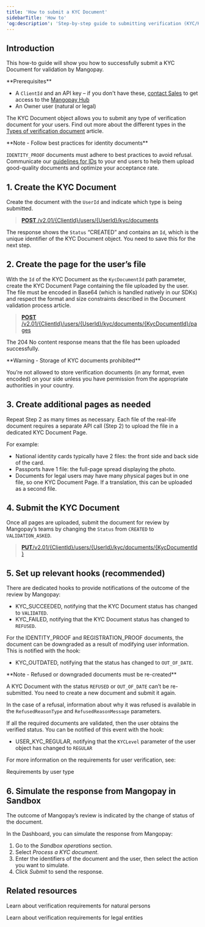 ```yaml
---
title: 'How to submit a KYC Document'
sidebarTitle: 'How to'
'og:description': 'Step-by-step guide to submitting verification (KYC/KYB) documents: uploading files, managing outcomes, and setting up webhooks.'
---
```





## Introduction  

This how-to guide will show you how to successfully submit a KYC Document for validation by Mangopay.  

<Info>
**Prerequisites**

- A `ClientId` and an API key – if you don't have these, <a href="https://mangopay.com/contact" target="_blank">contact Sales</a> to get access to the <a href="https://hub.mangopay.com/" target="_blank">Mangopay Hub</a>
- An Owner user (natural or legal)
</Info>

The KYC Document object allows you to submit any type of verification document for your users. Find out more about the different types in the <a href="/guides/users/verification/documents/types">Types of verification document</a> article.  

<Note>  
**Note - Follow best practices for identity documents** 
  
`IDENTITY_PROOF` documents must adhere to best practices to avoid refusal. Communicate our <a href="/guides/users/verification/documents/submission/id-best-practices">guidelines for IDs</a> to your end users to help them upload good-quality documents and optimize your acceptance rate.  
</Note>  

## 1. Create the KYC Document  

Create the document with the `UserId` and indicate which type is being submitted.  

> [**POST** /v2.01/&lcub;ClientId&rcub;/users/&lcub;UserId&rcub;/kyc/documents](/api-reference/kyc-documents/create-kyc-document)

<CodeGroup>  
    <RestCreateKycDoc />  
    <PhpCreateKycDoc />
    <NodeCreateKycDoc />
    <RubyCreateKycDocument />
    <JavaCreateKycDocument />
    <PythonCreateKycDocument />
</CodeGroup>  

The response shows the `Status` “CREATED” and contains an `Id`, which is the unique identifier of the KYC Document object. You need to save this for the next step.  

## 2. Create the page for the user’s file  

With the `Id` of the KYC Document as the `KycDocumentId` path parameter, create the KYC Document Page containing the file uploaded by the user. The file must be encoded in Base64 (which is handled natively in our SDKs) and respect the format and size constraints described in the Document validation process article.  

> [**POST** /v2.01/&lcub;ClientId&rcub;/users/&lcub;UserId&rcub;/kyc/documents/&lcub;KycDocumentId&rcub;/pages](/api-reference/kyc-documents/create-kyc-document-page)

<CodeGroup>
    <RestCreateKycPage />
    <PhpCreateKycPage />
    <NodeCreateKycPage />
    <RubyCreateKycPage />
</CodeGroup>

The 204 No content response means that the file has been uploaded successfully.  

<Warning>  
**Warning - Storage of KYC documents prohibited** 
  
You’re not allowed to store verification documents (in any format, even encoded) on your side unless you have permission from the appropriate authorities in your country.  
</Warning>  

## 3. Create additional pages as needed  

Repeat Step 2 as many times as necessary. Each file of the real-life document requires a separate API call (Step 2) to upload the file in a dedicated KYC Document Page.  

For example:  
- National identity cards typically have 2 files: the front side and back side of the card.  
- Passports have 1 file: the full-page spread displaying the photo.  
- Documents for legal users may have many physical pages but in one file, so one KYC Document Page. If a translation, this can be uploaded as a second file.  

## 4. Submit the KYC Document  

Once all pages are uploaded, submit the document for review by Mangopay’s teams by changing the `Status` from `CREATED` to `VALIDATION_ASKED`. 

> [**PUT**/v2.01/&lcub;ClientId&rcub;/users/&lcub;UserId&rcub;/kyc/documents/&lcub;KycDocumentId&rcub;](/api-reference/kyc-documents/submit-kyc-document)

<CodeGroup>  
    <RestSubmitKycDocument />
    <PhpSubmitKycDocument />
    <NodeSubmitKycDoc />
    <RubySubmitKycDocument />
    <JavaSubmitKycDocument />
    <PythonSubmitKycDocument />
</CodeGroup>  

## 5. Set up relevant hooks (recommended)  

There are dedicated hooks to provide notifications of the outcome of the review by Mangopay:  
- KYC_SUCCEEDED, notifying that the KYC Document status has changed to `VALIDATED`.  
- KYC_FAILED, notifying that the KYC Document status has changed to `REFUSED`.  

For the IDENTITY_PROOF and REGISTRATION_PROOF documents, the document can be downgraded as a result of modifying user information. This is notified with the hook:  
- KYC_OUTDATED, notifying that the status has changed to `OUT_OF_DATE`.  

<Note>  
**Note - Refused or downgraded documents must be re-created** 
  
A KYC Document with the status `REFUSED` or `OUT_OF_DATE` can’t be re-submitted. You need to create a new document and submit it again.  

In the case of a refusal, information about why it was refused is available in the `RefusedReasonType` and `RefusedReasonMessage` parameters.
</Note>  

If all the required documents are validated, then the user obtains the verified status. You can be notified of this event with the hook:  
- USER_KYC_REGULAR, notifying that the `KYCLevel` parameter of the user object has changed to `REGULAR`  

For more information on the requirements for user verification, see:  

<Card title="Guide" href="/guides/users/verification/requirements">Requirements by user type</Card>

## 6. Simulate the response from Mangopay in Sandbox  

The outcome of Mangopay’s review is indicated by the change of status of the document.  

In the Dashboard, you can simulate the response from Mangopay:  
1. Go to the _Sandbox operations_ section.  
2. Select _Process a KYC document_.  
3. Enter the identifiers of the document and the user, then select the action you want to simulate.  
4. Click _Submit_ to send the response.  

## Related resources
<CardGroup col={2}>
   <Card title="Guide" href="/guides/users/verification/requirements#natural-persons">Learn about verification requirements for natural persons</Card>  
   
   <Card title="Guide" href="/guides/users/verification/requirements#legal-entities">Learn about verification requirements for legal entities</Card>  
</CardGroup>